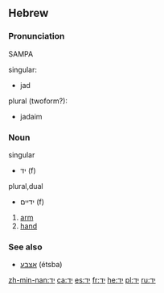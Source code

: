 {{rfc}}
==Hebrew==

===Pronunciation===
SAMPA
;singular:
* jad
;plural (twoform?):
* jadaim

===Noun===
;singular
* יד (f)
;plural,dual
* ידיים (f)
 
# [[arm]]
# [[hand]]

===See also===
*[[אצבע]] (étsba) {{f}}

[[zh-min-nan:יד]]
[[ca:יד]]
[[es:יד]]
[[fr:יד]]
[[he:יד]]
[[pl:יד]]
[[ru:יד]]